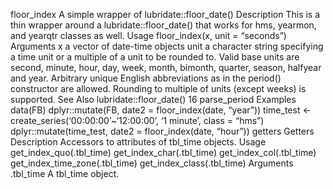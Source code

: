 floor_index A simple wrapper of lubridate::floor_date()
Description
This is a thin wrapper around a lubridate::floor_date() that works for hms, yearmon, and
yearqtr classes as well.
Usage
floor_index(x, unit = "seconds")
Arguments
x a vector of date-time objects
unit a character string specifying a time unit or a multiple of a unit to be rounded
to. Valid base units are second, minute, hour, day, week, month, bimonth,
quarter, season, halfyear and year. Arbitrary unique English abbreviations
as in the period() constructor are allowed. Rounding to multiple of units (except
weeks) is supported.
See Also
lubridate::floor_date()
16 parse_period
Examples
data(FB)
dplyr::mutate(FB, date2 = floor_index(date, "year"))
time_test <- create_series('00:00:00'~'12:00:00',
'1 minute', class = "hms")
dplyr::mutate(time_test, date2 = floor_index(date, "hour"))
getters Getters
Description
Accessors to attributes of tbl_time objects.
Usage
get_index_quo(.tbl_time)
get_index_char(.tbl_time)
get_index_col(.tbl_time)
get_index_time_zone(.tbl_time)
get_index_class(.tbl_time)
Arguments
.tbl_time A tbl_time object.
